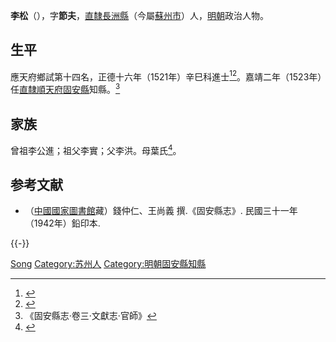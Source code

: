 {{Otheruses|李松}}
{{明清人物信息框
| 姓名 = 李松
| 原名 =
| 圖片名稱= 
| 圖片大小 =
| 圖片說明 = 
| 最高職務 =
| 國家 = 大明 
| 爵位 =
| 籍貫 = [[南直隸|直隸]][[蘇州府|蘇州府]][[長洲縣|長洲縣]]民籍
| 族裔 = 
| 字號 = 字節夫
| 諡號 =
| 出生日期 = 生年不詳
| 出生地點 = 
| 逝世日期 = 卒年不詳 
| 逝世地點 =
| 墓葬 =
| 配偶 = 
| 親屬 = 
| 出身 =
* 正德十六年辛巳科同進士出身
| 經歷 =
| 著作 =  
}}
'''李松'''（{{bd|？||？|catIdx=}}），字'''節夫'''，[[南直隸|直隸]][[長洲縣|長洲縣]]（今屬[[蘇州市|蘇州市]]）人，[[明朝|明朝]]政治人物。

== 生平 ==
應天府鄉試第十四名，正德十六年（1521年）辛巳科進士<ref>{{Cite book|title=《皇明贡举考》卷五|last=（明）[[张朝瑞|张朝瑞]]|first=|publisher=《续修四库全书》史部第828册|year=|isbn=|location=|pages=}}</ref><ref>{{Cite book|title=贡举志五种 上|last=鲁小俊，江俊伟著|first=|publisher=武汉：武汉大学出版社|year=2009|isbn=978-7-307-07043-1|location=|pages=}}</ref>。嘉靖二年（1523年）任[[北直隸|直隸]][[順天府|順天府]][[固安縣|固安縣]]知縣。<ref>《固安縣志·卷三·文獻志·官師》</ref>

== 家族 ==
曾祖李公進；祖父李實；父李洪。母葉氏<ref>{{Cite book|title=天一阁藏明代科举录选刊 登科录 点校本|last=龚延明主编|first=|publisher=宁波出版社|year=2016|isbn=978-7-5526-2320-8|location=宁波|pages=|quote=《天一閣藏明代科舉錄選刊.登科錄》之《正德十六年辛巳科進士登科錄》}}</ref>。

==参考文献==
{{reflist}}
*（[[中國國家圖書館|中國國家圖書館]]藏）錢仲仁、王尚義 撰.《固安縣志》. 民國三十一年（1942年）鉛印本.

{{-}}
{{start box}}
{{s-off}}
{{succession box|[[趙漢|趙漢]]|[[李玦|李玦]]|[[順天府|順天府]][[固安縣知縣列表|固安縣知縣]]|<small>嘉靖二年（1523年）上任</small>}}
{{end box}}
{{正德十六年辛巳科殿試金榜}}

{{Authority control}}
{{DEFAULTSORT:Li李}}
[[Category:李姓|Song]]
[[Category:苏州人|Category:苏州人]]
[[Category:明朝固安縣知縣|Category:明朝固安縣知縣]]